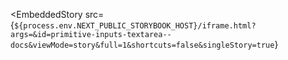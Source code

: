 
<EmbeddedStory
  src={`${process.env.NEXT_PUBLIC_STORYBOOK_HOST}/iframe.html?args=&id=primitive-inputs-textarea--docs&viewMode=story&full=1&shortcuts=false&singleStory=true`}
></EmbeddedStory>